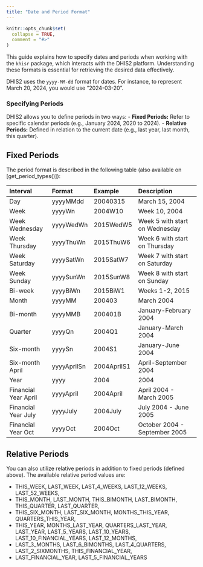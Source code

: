 ```yaml
---
title: "Date and Period Format"
---
```


```r
knitr::opts_chunk$set(
  collapse = TRUE,
  comment = "#>"
)
```
This guide explains how to specify dates and periods when working with the `khisr` package, which interacts with the DHIS2 platform. Understanding these formats is essential for retrieving the desired data effectively.

DHIS2 uses the `yyyy-MM-dd` format for dates. For instance, to represent March 20, 2024, you would use "2024-03-20".

### Specifying Periods

DHIS2 allows you to define periods in two ways:
- **Fixed Periods:** Refer to specific calendar periods (e.g., January 2024, 2020 to 2024).
- **Relative Periods:** Defined in relation to the current date (e.g., last year, last month, this quarter).



## Fixed Periods

The period format is described in the following table (also available on [get_period_types()]):

| Interval             | Format       | Example     | Description                            |
|:---------------------|:-------------|:------------|:---------------------------------------|
| Day                  | yyyyMMdd     | 20040315    | March 15, 2004                         |
| Week                 | yyyyWn       | 2004W10     | Week 10, 2004                          |
| Week Wednesday       | yyyyWedWn    | 2015WedW5   | Week 5 with start on Wednesday         |
| Week Thursday        | yyyyThuWn    | 2015ThuW6   | Week 6 with start on Thursday          |
| Week Saturday        | yyyySatWn    | 2015SatW7   | Week 7 with start on Saturday          |
| Week Sunday          | yyyySunWn    | 2015SunW8   | Week 8 with start on Sunday            |
| Bi-week              | yyyyBiWn     | 2015BiW1    | Weeks 1-2, 2015                        |
| Month                | yyyyMM       | 200403      | March 2004                             |
| Bi-month             | yyyyMMB      | 200401B     | January-February 2004                  |
| Quarter              | yyyyQn       | 2004Q1      | January-March 2004                     |
| Six-month            | yyyySn       | 2004S1      | January-June 2004                      |
| Six-month April      | yyyyAprilSn  | 2004AprilS1 | April-September 2004                   |
| Year                 | yyyy         | 2004        | 2004                                   |
| Financial Year April | yyyyApril    | 2004April   | April 2004 - March 2005                |
| Financial Year July  | yyyyJuly     | 2004July    | July 2004 - June 2005                  |
| Financial Year Oct   | yyyyOct      | 2004Oct     | October 2004 - September 2005          |

## Relative Periods

You can also utilize relative periods in addition to fixed periods (defined above). The available relative period values are:

- THIS_WEEK, LAST_WEEK, LAST_4_WEEKS, LAST_12_WEEKS, LAST_52_WEEKS,
- THIS_MONTH, LAST_MONTH, THIS_BIMONTH, LAST_BIMONTH, THIS_QUARTER, LAST_QUARTER,
- THIS_SIX_MONTH, LAST_SIX_MONTH, MONTHS_THIS_YEAR, QUARTERS_THIS_YEAR,
- THIS_YEAR, MONTHS_LAST_YEAR, QUARTERS_LAST_YEAR, LAST_YEAR, LAST_5_YEARS, LAST_10_YEARS, LAST_10_FINANCIAL_YEARS, LAST_12_MONTHS,
- LAST_3_MONTHS, LAST_6_BIMONTHS, LAST_4_QUARTERS, LAST_2_SIXMONTHS, THIS_FINANCIAL_YEAR,
- LAST_FINANCIAL_YEAR, LAST_5_FINANCIAL_YEARS
